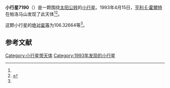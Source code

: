 {{Infobox planet
| bgcolour = #FFFFC0
| name = 7190
| symbol = 
| image = 
| caption = 
| discovery = yes
| discovery_ref = 
| discoverer = [[亨利·E·霍爾特|亨利·E·霍爾特]]
| discovery_site = [[帕洛马山|帕洛马山]] 
| discovered = 1993年4月15日
| designations = yes
| mp_name = 
| named_after = 
| alt_names = 1993 GB1/ 1978 UK
| mp_category = [[主带小行星|主带小行星]]
| orbit_ref = <ref name="a">[http://ssd.jpl.nasa.gov/sbdb.cgi?sstr=7190 7190] {{Wayback|url=http://ssd.jpl.nasa.gov/sbdb.cgi?sstr=7190 |date=20201124023454 }}，小行星數據庫瀏覽器（JPL Small-Body Database Browser）－[[美国国家航空航天局|美国国家航空航天局]]喷气推进实验室</ref>
| epoch = 2456400.5 (2013年4月18日更新)
| aphelion = {{convert|2.4726060|AU|km|3|abbr=on|lk=out}}
| perihelion = {{convert|1.8416864|AU|km|3|abbr=on}}
| semimajor = {{convert|2.1571462|AU|km|3|abbr=on}}
| eccentricity = 0.1462394
| period = 1157.224954 [[日|日]]<br />3.17[[儒略年|儒略年]]
| avg_speed = 
| inclination = 1.96010
| asc_node = 174.25072
| mean_anomaly = 
| arg_peri = 106.32664
| satellites = 
| physical_characteristics = yes
| dimensions = 
| mass = 
| density = 
| surface_grav = 
| escape_velocity = 
| sidereal_day = 
| axial_tilt = 
| pole_ecliptic_lat = 
| pole_ecliptic_lon = 
| albedo = 
| temperatures= 
| temp_name1 = 
| mean_temp_1 = 
| max_temp_1 = 
| temp_name2 = 
| max_temp_2 = 
| spectral_type = 
| abs_magnitude = 106.32664
}}

'''小行星7190'''（{{lang-en|7190}}）是一颗围绕[[太阳|太阳]][[公转|公转]]的[[小行星|小行星]]。1993年4月15日，[[亨利·E·霍爾特|亨利·E·霍爾特]]在帕洛马山发现了此天体<ref name="a" /><ref>{{cite news|title=小行星列表|url=http://cfa-www.harvard.edu/iau/lists/NumberedMPs.txt|accessdate=2013-07-08|newspaper=哈佛大学|archive-date=2008-05-17|archive-url=https://web.archive.org/web/20080517010638/http://cfa-www.harvard.edu/iau/lists/NumberedMPs.txt|dead-url=no}}</ref>。

这颗小行星的[[绝对星等|绝对星等]]为106.32664等<ref name="a" />。

==参考文献==
{{reflist}}
{{Minor Planet Number|[[小行星7189|小行星7189]]|[[小行星7191|小行星7191]]}}

{{小天体}}

[[Category:小行星带天体|Category:小行星带天体]]
[[Category:1993年发现的小行星|Category:1993年发现的小行星]]

{{asteroid-stub}}